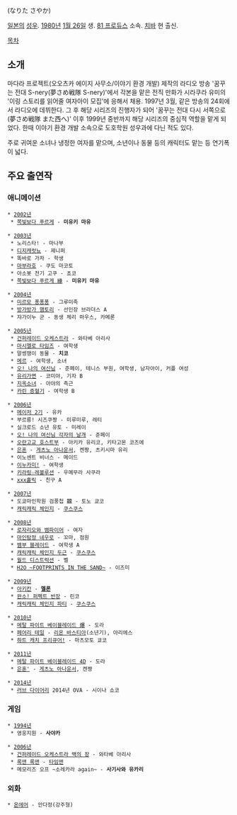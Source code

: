 {{{+1 成田紗矢香 }}} (なりた さやか)

[[일본]]의 [[성우]]. [[1980년]] [[1월 26일]] 생. [[81 프로듀스]] 소속. [[치바]] 현 출신.

[[목차]]

== 소개 ==
마다라 프로젝트(오오츠카 에이지 사무소/이야기 환경 개발) 제작의 라디오 방송 '꿈꾸는 전대 S-nery(夢さめ戦隊 S-nery)'에서 각본을 맡은 전직 만화가 시라쿠라 유미의 '이링 스토리를 읽어줄 여자아이 모집'에 응해서 채용. 1997년 3월, 같은 방송의 24회에서 라디오에 데뷔한다. 그 후 해당 시리즈의 진행자가 되어 '꿈꾸는 전대 다시 서쪽으로(夢さめ戦隊 また西へ)' 이후 1999년 중반까지 해당 시리즈의 중심적 역할을 맡게 되었다. 한때 이야기 환경 개발 소속으로 도호학원 성우과에 다닌 적도 있다.

주로 귀여운 소녀나 냉정한 여자를 맡으며, 소년이나 동물 등의 캐릭터도 맡는 등 연기폭이 넓다. 

== 주요 출연작 ==
=== 애니메이션 ===
 * [[2002년]]
  * [[쪽빛보다 푸르게]] - '''미유키 마유'''

 * [[2003년]]
  * 노리스타! - 마나부
  * [[디지캐럿|디지캐럿뇨]] - 제니퍼
  * 똑바로 가자 - 학생
  * [[마부라호]] - 쿠도 마코토
  * 아소봇 전기 고쿠 - 쵸코
  * [[쪽빛보다 푸르게|쪽빛보다 푸르게 緣]] - '''미유키 마유'''

 * [[2004년]]
  * [[미르모 퐁퐁퐁]] - 그루미족
  * [[방가방가 햄토리]] - 선인장 브라더스 A
  * 쟈가이누 군 - 동생 체리 마우스, 카메론

 * [[2005년]]
  * [[건퍼레이드 오케스트라]] - 와타베 아리사
  * [[마시멜로 타임즈]] - 여학생
  * 말썽쟁이 동물 - '''치코'''
  * [[메르]] - 여학생, 소녀
  * [[오! 나의 여신님]] - 준페이, 테니스 부원, 여학생, 남자아이, 커플 여성
  * [[유리가면]] - 코미야, 기자 B
  * [[지옥소녀]] - 아야의 측근
  * [[카린 증혈기]] - 여학생 B

 * [[2006년]]
  * [[메이저|메이저 2기]] - 유카
  * 부르릉! 시즈쿠짱 - 미루미루, 레티
  * 실크로드 소년 유토 - 미레이
  * [[오! 나의 여신님|오! 나의 여신님 각자의 날개]] - 준페이
  * [[오란고교 호스트부]] - 아키카 유리코, 키타고몬 코즈에
  * [[은혼]] - [[게츠노 아나운서]], 켄짱, 츠키시마 유리
  * 이노센트 비너스 - 메이드
  * [[이누카미!]] - 여학생
  * [[키라링☆레볼루션]] - 우메무라 사쿠라
  * [[xxx홀릭]] - 친구 A

 * [[2007년]]
  * 도쿄마인학원 검풍첩 龖 - 토노 쿄코
  * [[캐릭캐릭 체인지]] - [[쿠스쿠스]]

 * [[2008년]]
  * [[로자리오와 뱀파이어]] - 여자
  * [[마인탐정 네우로]] - 꼬마, 점원
  * [[뱀부 블레이드]] - 여학생 A
  * [[캐릭캐릭 체인지|캐릭캐릭 체인지 두근]] - [[쿠스쿠스]]
  * [[월드 디스트럭션]] - 벨
  * [[H2O ~FOOTPRINTS IN THE SAND~]] - 이즈미

 * [[2009년]]
  * [[아키칸]] - '''[[멜론(아키칸)|멜론]]'''
  * [[완소! 퍼펙트 반장]] - 린코
  * [[캐릭캐릭 체인지|캐릭캐릭 체인지 파티]] - [[쿠스쿠스]]

 * [[2010년]]
  * [[메탈 파이트 베이블레이드|메탈 파이트 베이블레이드 爆]] - 도라
  * [[페어리 테일]] - [[리온 바스티아]](소년기), 아리에스
  * [[하트 캐치 프리큐어!]] - 마츠모토 쿄코

 * [[2011년]]
  * [[메탈 파이트 베이블레이드|메탈 파이트 베이블레이드 4D]] - 도라
  * [[은혼|은혼']] - [[게츠노 아나운서]], 켄짱

 * [[2014년]]
  * [[러브 다이어리]] 2014년 OVA - 시이나 쇼코

=== 게임 ===
 * [[1994년]]
  * 영웅지원 - '''사야카'''

 * [[2006년]]
  * [[건퍼레이드 오케스트라|건퍼레이드 오케스트라 백의 장]] - 와타베 아리사
  * [[록맨 록맨]] - [[타임맨]]
  * 메모리즈 오프 ~소레카라 again~ - '''사기사와 유카리'''

=== 외화 ===
 * [[온에어]] - 안다정(강주형)

